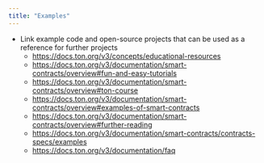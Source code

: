 ```yaml
---
title: "Examples"
---
```


- Link example code and open-source projects that can be used as a reference for further projects
    - https://docs.ton.org/v3/concepts/educational-resources
    - https://docs.ton.org/v3/documentation/smart-contracts/overview#fun-and-easy-tutorials
    - https://docs.ton.org/v3/documentation/smart-contracts/overview#ton-course
    - https://docs.ton.org/v3/documentation/smart-contracts/overview#examples-of-smart-contracts
    - https://docs.ton.org/v3/documentation/smart-contracts/overview#further-reading
    - https://docs.ton.org/v3/documentation/smart-contracts/contracts-specs/examples
    - https://docs.ton.org/v3/documentation/faq

